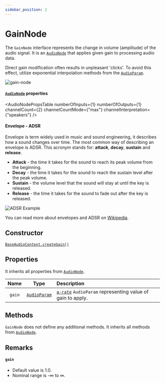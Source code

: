 ```yaml
---
sidebar_position: 2
---
```



# GainNode

The `GainNode` interface represents the change in volume (amplitude) of the audio signal.
It is an [`AudioNode`](/docs/core/audio-node) that applies given gain to processing audio data.

Direct gain modification often results in unpleasant 'clicks'. To avoid this effect, utilize exponential interpolation methods from the [`AudioParam`](/docs/core/audio-param).

![gain-node](/img/gain-node.png)

#### [`AudioNode`](/docs/core/audio-node#properties) properties

<AudioNodePropsTable numberOfInputs={1} numberOfOutputs={1} channelCount={2} channelCountMode={"max"} channelInterpretation={"speakers"} />

#### Envelope - ADSR

Envelope is term widely used in music and sound engineering, it describes how a sound changes over time.
The most common way of describing an envelope is ADSR. This acronym stands for: **attack**, **decay**, **sustain** and **release**.

- **Attack** - the time it takes for the sound to reach its peak volume from the beginning.
- **Decay** - the time it takes for the sound to reach the sustain level after the peak volume.
- **Sustain** - the volume level that the sound will stay at until the key is released.
- **Release** - the time it takes for the sound to fade out after the key is released.

![ADSR Example](/img/ADSR.svg)

You can read more about envelopes and ADSR on [Wikipedia](<https://en.wikipedia.org/wiki/Envelope_(music)>).

## Constructor

[`BaseAudioContext.createGain()`](/docs/core/base-audio-context#creategain)

## Properties

It inherits all properties from [`AudioNode`](/docs/core/audio-node#properties).

| Name | Type | Description | |
| :----: | :----: | :-------- | :-: |
| `gain` | [`AudioParam`](/docs/core/audio-param) | [`a-rate`](/docs/core/audio-param#a-rate-vs-k-rate) `AudioParam` representing value of gain to apply. | <ReadOnly />

## Methods

`GainNode` does not define any additional methods.
It inherits all methods from [`AudioNode`](/docs/core/audio-node#methods).

## Remarks

#### `gain`
- Default value is 1.0.
- Nominal range is -∞ to ∞.
